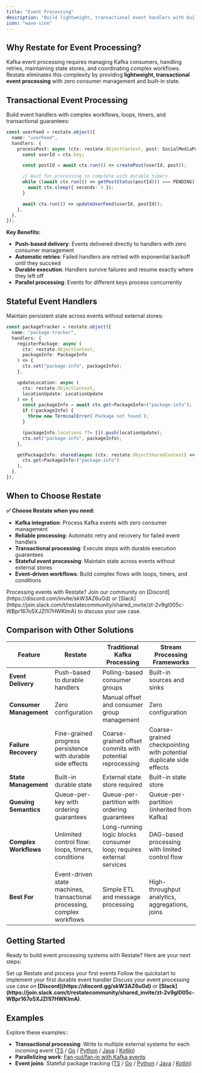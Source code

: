 ```yaml
---
title: "Event Processing"
description: "Build lightweight, transactional event handlers with built-in resiliency."
icon: "wave-sine"
---
```


## Why Restate for Event Processing?

Kafka event processing requires managing Kafka consumers, handling retries, maintaining state stores, and coordinating complex workflows. Restate eliminates this complexity by providing **lightweight, transactional event processing** with zero consumer management and built-in state.

## Transactional Event Processing

Build event handlers with complex workflows, loops, timers, and transactional guarantees:

```typescript {"CODE_LOAD::ts/src/use-cases/event-processing/user-feed.ts#here"} 
const userFeed = restate.object({
  name: "userFeed",
  handlers: {
    processPost: async (ctx: restate.ObjectContext, post: SocialMediaPost) => {
      const userId = ctx.key;

      const postId = await ctx.run(() => createPost(userId, post));

      // Wait for processing to complete with durable timers
      while ((await ctx.run(() => getPostStatus(postId))) === PENDING) {
        await ctx.sleep({ seconds: 5 });
      }

      await ctx.run(() => updateUserFeed(userId, postId));
    },
  },
});
```

**Key Benefits:**
- **Push-based delivery**: Events delivered directly to handlers with zero consumer management
- **Automatic retries**: Failed handlers are retried with exponential backoff until they succeed
- **Durable execution**: Handlers survive failures and resume exactly where they left off
- **Parallel processing**: Events for different keys process concurrently

## Stateful Event Handlers

Maintain persistent state across events without external stores:

```typescript {"CODE_LOAD::ts/src/use-cases/event-processing/package-tracker.ts#here"} 
const packageTracker = restate.object({
  name: "package-tracker",
  handlers: {
    registerPackage: async (
      ctx: restate.ObjectContext,
      packageInfo: PackageInfo
    ) => {
      ctx.set("package-info", packageInfo);
    },

    updateLocation: async (
      ctx: restate.ObjectContext,
      locationUpdate: LocationUpdate
    ) => {
      const packageInfo = await ctx.get<PackageInfo>("package-info");
      if (!packageInfo) {
        throw new TerminalError(`Package not found`);
      }

      (packageInfo.locations ??= []).push(locationUpdate);
      ctx.set("package-info", packageInfo);
    },

    getPackageInfo: shared(async (ctx: restate.ObjectSharedContext) =>
      ctx.get<PackageInfo>("package-info")
    ),
  },
});
```

## When to Choose Restate

**✅ Choose Restate when you need:**
- **Kafka integration**: Process Kafka events with zero consumer management
- **Reliable processing**: Automatic retry and recovery for failed event handlers
- **Transactional processing**: Execute steps with durable execution guarantees
- **Stateful event processing**: Maintain state across events without external stores
- **Event-driven workflows**: Build complex flows with loops, timers, and conditions

<Info>
    Processing events with Restate? Join our community on [Discord](https://discord.com/invite/skW3AZ6uGd) or [Slack](https://join.slack.com/t/restatecommunity/shared_invite/zt-2v9gl005c-WBpr167o5XJZI1l7HWKImA) to discuss your use case.
</Info>

## Comparison with Other Solutions

| Feature | Restate | Traditional Kafka Processing | Stream Processing Frameworks |
|---------|---------|----------------------------|----------------------------|
| **Event Delivery** | Push-based to durable handlers | Polling-based consumer groups | Built-in sources and sinks |
| **Consumer Management** | Zero configuration | Manual offset and consumer group management | Zero configuration |
| **Failure Recovery** | Fine-grained progress persistence with durable side effects | Coarse-grained offset commits with potential reprocessing | Coarse-grained checkpointing with potential duplicate side effects |
| **State Management** | Built-in durable state | External state store required | Built-in state store |
| **Queuing Semantics** | Queue-per-key with ordering guarantees | Queue-per-partition with ordering guarantees | Queue-per-partition (inherited from Kafka) |
| **Complex Workflows** | Unlimited control flow: loops, timers, conditions | Long-running logic blocks consumer loop; requires external services | DAG-based processing with limited control flow |
| **Best For** | Event-driven state machines, transactional processing, complex workflows | Simple ETL and message processing | High-throughput analytics, aggregations, joins |

## Getting Started

Ready to build event processing systems with Restate? Here are your next steps:

<CardGroup cols={3}>
  <Card title="Quickstart" icon="rocket" href="/installation">
    Set up Restate and process your first events
  </Card>
  <Card title="Kafka Quickstart" icon="plug" href="/guides/kafka-quickstart">
    Follow the quickstart to implement your first durable event handler
  </Card>
  <Card title="Need help?" icon="thought-bubble">
    Discuss your event processing use case on <strong>[Discord](https://discord.gg/skW3AZ6uGd)</strong> or <strong>[Slack](https://join.slack.com/t/restatecommunity/shared_invite/zt-2v9gl005c-WBpr167o5XJZI1l7HWKImA)</strong>.
  </Card>
</CardGroup>

## Examples

Explore these examples::

- **Transactional processing**: Write to multiple external systems for each incoming event ([TS](https://github.com/restatedev/examples/tree/main/typescript/patterns-use-cases/README.md#transactional-event-processing) / [Go](https://github.com/restatedev/examples/tree/main/go/patterns-use-cases/README.md#transactional-event-processing) / [Python](https://github.com/restatedev/examples/tree/main/python/patterns-use-cases/README.md#transactional-event-processing) / [Java](https://github.com/restatedev/examples/tree/main/java/patterns-use-cases/README.md#transactional-event-processing) / [Kotlin](https://github.com/restatedev/examples/tree/main/kotlin/patterns-use-cases/README.md#transactional-event-processing))
- **Parallelizing work**: [Fan-out/fan-in with Kafka events](/guides/parallelizing-work)
- **Event joins**: Stateful package tracking ([TS](https://github.com/restatedev/examples/tree/main/typescript/patterns-use-cases/README.md#event-enrichment--joins) / [Go](https://github.com/restatedev/examples/tree/main/go/patterns-use-cases/README.md#event-enrichment--joins) / [Python](https://github.com/restatedev/examples/tree/main/python/patterns-use-cases/README.md#event-enrichment--joins) / [Java](https://github.com/restatedev/examples/tree/main/java/patterns-use-cases/README.md#event-enrichment--joins) / [Kotlin](https://github.com/restatedev/examples/tree/main/kotlin/patterns-use-cases/README.md#event-enrichment--joins))